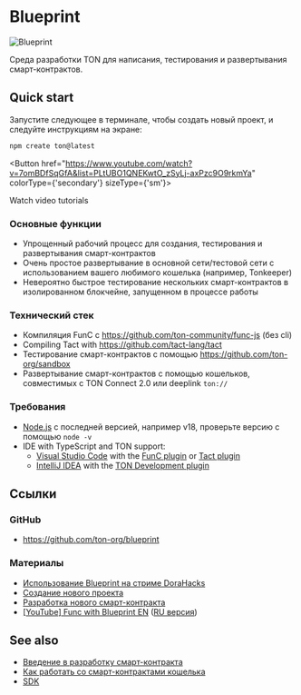 

# Blueprint

![Blueprint](/img/blueprint/logo.svg)

Среда разработки TON для написания, тестирования и развертывания смарт-контрактов.

## Quick start

Запустите следующее в терминале, чтобы создать новый проект, и следуйте инструкциям на экране:

```bash
npm create ton@latest
```

<Button href="https://www.youtube.com/watch?v=7omBDfSqGfA&list=PLtUBO1QNEKwtO_zSyLj-axPzc9O9rkmYa" colorType={'secondary'} sizeType={'sm'}>

Watch video tutorials

</Button>

### Основные функции

- Упрощенный рабочий процесс для создания, тестирования и развертывания смарт-контрактов
- Очень простое развертывание в основной сети/тестовой сети с использованием вашего любимого кошелька (например, Tonkeeper)
- Невероятно быстрое тестирование нескольких смарт-контрактов в изолированном блокчейне, запущенном в процессе работы

### Технический стек

- Компиляция FunC с https://github.com/ton-community/func-js (без cli)
- Compiling Tact with https://github.com/tact-lang/tact
- Тестирование смарт-контрактов с помощью https://github.com/ton-org/sandbox
- Развертывание смарт-контрактов с помощью кошельков, совместимых с TON Connect 2.0 или deeplink `ton://`

### Требования

- [Node.js](https://nodejs.org/) с последней версией, например v18, проверьте версию с помощью `node -v`
- IDE with TypeScript and TON support:
  - [Visual Studio Code](https://code.visualstudio.com/) with the [FunC plugin](https://marketplace.visualstudio.com/items?itemName=tonwhales.func-vscode) or [Tact plugin](https://marketplace.visualstudio.com/items?itemName=tonstudio.vscode-tact)
  - [IntelliJ IDEA](https://www.jetbrains.com/idea/) with the [TON Development plugin](https://plugins.jetbrains.com/plugin/23382-ton)

## Ссылки

### GitHub

- https://github.com/ton-org/blueprint

### Материалы

- [Использование Blueprint на стриме DoraHacks](https://www.youtube.com/watch?v=5ROXVM-Fojo)
- [Создание нового проекта](https://github.com/ton-org/blueprint#create-a-new-project)
- [Разработка нового смарт-контракта](https://github.com/ton-org/blueprint#develop-a-new-contract)
- [[YouTube] Func with Blueprint EN](https://www.youtube.com/watch?v=7omBDfSqGfA&list=PLtUBO1QNEKwtO_zSyLj-axPzc9O9rkmYa) ([RU версия](https://youtube.com/playlist?list=PLyDBPwv9EPsA5vcUM2vzjQOomf264IdUZ))

## See also

- [Введение в разработку смарт-контракта](/v3/documentation/smart-contracts/overview)
- [Как работать со смарт-контрактами кошелька](/v3/guidelines/smart-contracts/howto/wallet)
- [SDK](/v3/guidelines/dapps/apis-sdks/sdk)

<Feedback />

